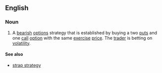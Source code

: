 ==English==

===Noun===
{{en-noun|sg=[[strip]] [[strategy]]|strip strategies}}

# {{finance}} A [[bearish]] [[options]] strategy that is established by buying a two [[puts]] and one [[call]] [[option]] with the same [[exercise]] [[price]]. The [[trader]] is betting on [[volatility]].





































====See also====
* [[strap strategy]]